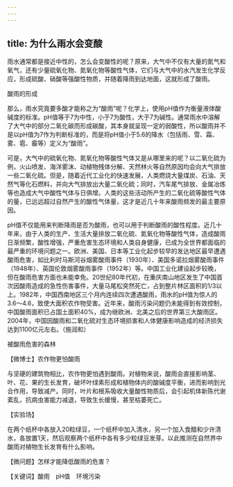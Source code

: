 ```yaml
---
---
---
```

title: 为什么雨水会变酸
---




雨水通常都是接近中性的，怎么会变酸性的呢？原来，大气中不仅有大量的氮气和氧气，还有少量硫氧化物、氮氧化物等酸性气体，它们与大气中的水汽发生化学反应，形成硫酸、硝酸等强酸性物质，并随着降雨到达地面，这就形成了酸雨。

酸雨的形成



那么，雨水究竟要多酸才能称之为“酸雨”呢？化学上，使用pH值作为衡量液体酸碱度的标准。pH值等于7为中性，小于7为酸性，大于7为碱性。通常雨水中溶解了大气中的部分二氧化碳而形成碳酸，其本身就呈现一定的弱酸性，所以酸雨并不是以pH值为7作为判断标准的，而是将pH值小于5.6的降水（包括雨、雪、霜、雾、雹、霰等）定义为“酸雨”。

可是，大气中的硫氧化物、氮氧化物等酸性气体又是从哪里来的呢？以二氧化硫为例，火山喷发、海洋雾沫、动植物残体分解、天然林火等自然原因均会向大气排放一些二氧化硫。但是，随着近代工业化的快速发展，人类燃烧大量煤炭、石油、天然气等化石燃料，并向大气排放出大量二氧化硫；同时，汽车尾气排放、金属冶炼等也造成大气中酸性气体与日俱增。人类的这些活动所产生的二氧化硫等酸性气体的量，已远远超过自然产生的酸性气体量，这才是近几十年来酸雨频发的最主要原因。

pH值不仅能用来判断降雨是否为酸雨，也可以用于判断酸雨的酸性程度。近几十年来，由于人类的生产、生活大量排放二氧化硫、氮氧化物等酸性气体，造成酸雨日渐频繁，酸性增强，严重危害生态环境和人类自身健康，已成为全世界都面临的最严重的环境问题之一。欧洲、美国、日本等工业化起步较早的发达地区最早遭遇酸雨危害，如比利时马斯河谷烟雾酸雨事件（1930年）、美国多诺拉烟雾酸雨事件（1948年）、英国伦敦烟雾酸雨事件（1952年）等。中国工业化建设起步较晚，但在酸雨危害方面也未能幸免。20世纪80年代初，在重庆南山地区发生了中国首次因酸雨造成的急性伤害事件，大量马尾松突然死亡，占到整片林区面积的1/3以上。1982年，中国西南地区三个月内连续四次遭遇酸雨，雨水的pH值为惊人的3.6～4.6，致使大面积农作物受害。近年来，酸雨污染问题仍未能得到有效控制，中国酸雨面积已占国土面积40%，成为继欧洲、北美之后的世界第三大酸雨区。2004年，中国因酸雨和二氧化硫对生态环境损害和人体健康影响造成的经济损失达到1100亿元左右。（施润和）

被酸雨危害的森林





【微博士】农作物更怕酸雨

与坚硬的建筑物相比，农作物更怕遇到酸雨。对植物来说，酸雨会直接影响茎、叶、花、果的生长发育，破坏叶绿素形成和植物体内的酸碱度平衡，进而影响到光合作用，导致减产。同时，叶片和根系吸收大量酸性物质后，会引起机体新陈代谢紊乱，抗病虫害能力减退，导致生长缓慢，甚至枯萎死亡。

【实验场】

在两个纸杯中各放入20粒绿豆，一个纸杯中加入清水，另一个加入食醋和少许清水，各放置1天，然后观察两个纸杯中各有多少粒绿豆发芽。以此推测在自然界中酸雨对植物生长发育有什么影响。

【微问题】怎样才能降低酸雨的危害？

【关键词】酸雨　pH值　环境污染